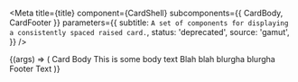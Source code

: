 
<Meta
  title={title}
  component={CardShell}
  subcomponents={{ CardBody, CardFooter }}
  parameters={{
    subtitle: `A set of components for displaying a consistently spaced raised card.`,
    status: 'deprecated',
    source: 'gamut',
  }}
/>

<Canvas>
  <Story name="Card" args={{ hoverShadow: false }}>
    {(args) => (
      <CardShell>
        <CardBody>
          <Text as="h3">Card Body</Text>
          <Text>This is some body text</Text>
          <Text>Blah blah blurgha blurgha</Text>
        </CardBody>
        <CardFooter>
          <Text>Footer Text</Text>
        </CardFooter>
      </CardShell>
    )}
  </Story>
</Canvas>

<Props story="Card" />
